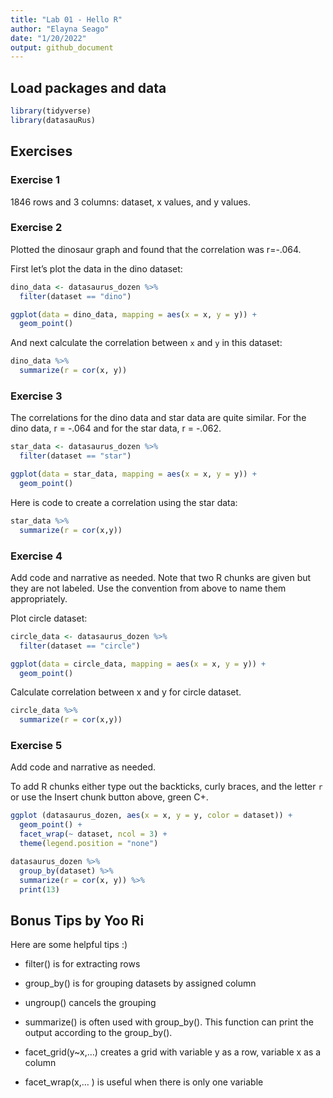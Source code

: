 ```yaml
---
title: "Lab 01 - Hello R"
author: "Elayna Seago"
date: "1/20/2022"
output: github_document
---
```


## Load packages and data

```r
library(tidyverse) 
library(datasauRus)
```

## Exercises

### Exercise 1

1846 rows and 3 columns: dataset, x values, and y values.

### Exercise 2

Plotted the dinosaur graph and found that the correlation was r=-.064.

First let's plot the data in the dino dataset:

```r
dino_data <- datasaurus_dozen %>%
  filter(dataset == "dino")

ggplot(data = dino_data, mapping = aes(x = x, y = y)) +
  geom_point()
```

And next calculate the correlation between `x` and `y` in this dataset:

```r
dino_data %>%
  summarize(r = cor(x, y))
```

### Exercise 3

The correlations for the dino data and star data are quite similar. For the dino data, r = -.064 and for the star data, r = -.062.



```r
star_data <- datasaurus_dozen %>%
  filter(dataset == "star")

ggplot(data = star_data, mapping = aes(x = x, y = y)) +
  geom_point()
```

Here is code to create a correlation using the star data:

```r
star_data %>%
  summarize(r = cor(x,y))
```

### Exercise 4

Add code and narrative as needed.
Note that two R chunks are given but they are not labeled.
Use the convention from above to name them appropriately.

Plot circle dataset:
```r
circle_data <- datasaurus_dozen %>%
  filter(dataset == "circle")

ggplot(data = circle_data, mapping = aes(x = x, y = y)) +
  geom_point()
```
Calculate correlation between x and y for circle dataset.
```r
circle_data %>%
  summarize(r = cor(x,y))
```

### Exercise 5

Add code and narrative as needed.

To add R chunks either type out the backticks, curly braces, and the letter `r` or use the Insert chunk button above, green C+.

```r
ggplot (datasaurus_dozen, aes(x = x, y = y, color = dataset)) +
  geom_point() +
  facet_wrap(~ dataset, ncol = 3) +
  theme(legend.position = "none")
```

```r
datasaurus_dozen %>%
  group_by(dataset) %>%
  summarize(r = cor(x, y)) %>%
  print(13)
```


## Bonus Tips by Yoo Ri

Here are some helpful tips :) 

* filter() is for extracting rows

* group_by() is for grouping datasets by assigned column 
* ungroup() cancels the grouping 

* summarize()  is often used with group_by(). This function can print the output according to the group_by().

* facet_grid(y~x,...) creates a grid with variable y as a row, variable x as a column  
* facet_wrap(x,... ) is useful when there is only one variable
